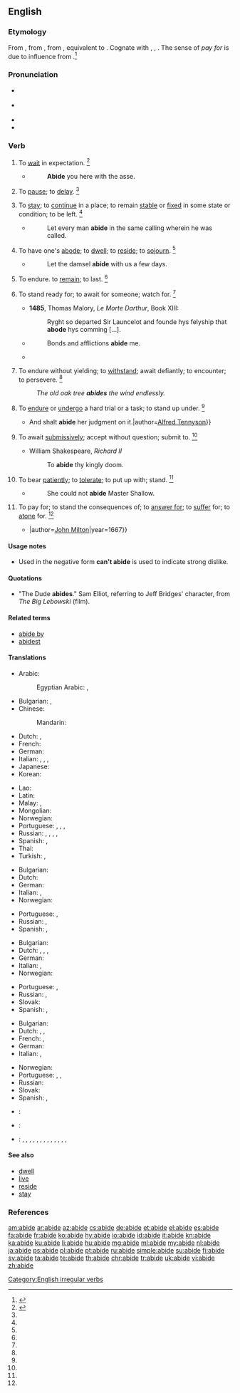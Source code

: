 ==English==

===Etymology===
From {{etyl|enm|en}} {{term|abiden|lang=enm}}, from {{etyl|ang|en}} {{m|ang|ābīdan||to abide, wait, remain, delay, remain behind; survive; wait for, await; expect}}, from {{etyl|gem-pro|en}} {{m|gem-pro|*uzbīdaną||to expect, tolerate}}, equivalent to {{prefix|a|bide|lang=en}}. Cognate with {{etyl|sco|-}} {{term|abyde||to abide, remain|lang=sco}}, {{etyl|gmh|-}} {{m|gmh|erbīten||to await, expect}}, {{etyl|got|-}} {{term|𐌿𐍃𐌱𐌴𐌹𐌳𐌰𐌽||tr=usbeidan|to expect, await, have patience|lang=got}}. The sense of ''pay for'' is due to influence from {{term|aby|lang=en}}.<ref>{{R:MW3 1976|page=3}}</ref>

===Pronunciation===
* {{a|RP}} {{IPA|/əˈbaɪd/|lang=en}}
* {{a|US}} {{IPA|/əˈbaɪd/|lang=en}}
* {{audio|en-us-abide.ogg|Audio (US)|lang=en}}
* {{rhymes|aɪd|lang=en}}

===Verb===
{{en-verb|abides|abiding|'''[[abode]]''' ''or'' '''[[abided]]'''|'''[[abode]]''', '''[[abided]]''', ''or (rare)'', '''[[abidden]]'''}}

# {{context|intransitive|obsolete|lang=en}} To [[wait]] in expectation. {{defdate|Attested from prior to 1150 until the mid 17<sup>th</sup> century.}}<ref name=SOED>{{R:SOED5|page=4}}</ref>
#* {{RQ:Authorized Version|Genesis|22|5}}
#*: '''Abide''' you here with the asse.
# {{context|intransitive|obsolete|lang=en}} To [[pause]]; to [[delay]]. {{defdate|Attested from around (1150 to 1350) until the mid 17<sup>th</sup> century.}}<ref name=SOED/>
# {{context|intransitive|lang=en}} To [[stay]]; to [[continue]] in a place; to remain [[stable]] or [[fixed]] in some state or condition; to be left. {{defdate|First attested from around (1150 to 1350).}}<ref name=SOED/>
#* {{RQ:Authorized Version|1 Corinthians|7|20}}
#*: Let every man '''abide''' in the same calling wherein he was called.
# {{context|intransitive|archaic|lang=en}} To have one's [[abode]]; to [[dwell]]; to [[reside]]; to [[sojourn]]. {{defdate|First attested from around (1350 to 1470).}}<ref name=SOED/>
#* {{RQ:Authorized Version|Genesis|24|55}}
#*: Let the damsel '''abide''' with us a few days.
# {{context|intransitive|lang=en}} To endure. to [[remain]]; to last. {{defdate|First attested from around (1350 to 1470).}}<ref name=SOED/>
# {{context|transitive|lang=en}} To stand ready for; to await for someone; watch for. {{defdate|First attested prior to around 1150.}}<ref name=SOED/>
#* '''1485''', Thomas Malory, ''Le Morte Darthur'', Book XIII:
#*: Ryght so departed Sir Launcelot and founde hys felyship that '''abode''' hys comming [...].
#* {{RQ:Authorized Version|Acts|20|23}}
#*: Bonds and afflictions '''abide''' me.
#* {{quote-book|title=Idylls of the King|year=1856-1885|passage=I will '''abide''' the coming of my lord.|author=[[w:Alfred Tennyson|Alfred Tennyson]]}}
# {{context|transitive|lang=en}} To endure without yielding; to [[withstand]]; await defiantly; to encounter; to persevere. {{defdate|First attested from around (1150 to 1350).}}<ref name=SOED/>
#: ''The old oak tree '''abides''' the wind endlessly.''
# {{context|transitive|obsolete|lang=en}} To [[endure]] or [[undergo]] a hard trial or a task; to stand up under. {{defdate|Attested from around (1150 to 1350) until the early 18<sup>th</sup> century.}}<ref name=SOED/>
#* {{quote-book|title=Idylls of the King|year=1856-1885|passage={{...}} And shalt '''abide''' her judgment on it.|author=[[w:Alfred Tennyson|Alfred Tennyson]]}}
# {{context|transitive|lang=en}} To await [[submissive|submissively]]; accept without question; submit to. {{defdate|First attested from around (1350 to 1470).}}<ref name=SOED/>
#* William Shakespeare, ''Richard II''
#*: To '''abide''' thy kingly doom.
# {{context|transitive|lang=en}} To bear [[patiently]]; to [[tolerate]]; to put up with; stand. {{defdate|First attested in the late 15<sup>th</sup> century.}}<ref name=SOED/>
#* {{RQ:Shakespeare Henry 4-2|III-ii}}
#*: She could not '''abide''' Master Shallow.
# {{context|transitive|lang=en}} To pay for; to stand the consequences of; to [[answer for]]; to [[suffer]] for; to [[atone]] for. {{defdate|First attested in the late 16<sup>th</sup> century.}}<ref name=SOED/>
#* {{quote-book|title=Paradise Lost|passage=How dearly I '''abide''' that boast so vain, {{...}}|author=[[w:John Milton|John Milton]]|year=1667}}

====Usage notes====
* {{sense|bear patiently}} Used in the negative form '''can't abide''' is used to indicate strong dislike.

====Quotations====
* "The Dude '''abides'''." Sam Elliot, referring to Jeff Bridges' character, from ''The Big Lebowski'' (film).

====Related terms====
* [[abide by]]
* [[abidest]] {{qualifier|archaic second-person singular present form; with “[[thou]]”}}

====Translations====
{{trans-top|to dwell}}
* Arabic: {{t|ar|يبقى|tr=yabqaa|sc=Arab}}
*: Egyptian Arabic: {{t|arz|يفضل|tr=yefḍal|sc=Arab}}, {{t|arz|يستنا|tr=yestana|sc=Arab}}
* Bulgarian: {{t+|bg|пребивавам|sc=Cyrl}}, {{t+|bg|оставам|sc=Cyrl}}
* Chinese:
*: Mandarin: {{t-needed|cmn}}
* Dutch: {{t+|nl|verblijven}}, {{t+|nl|wonen}}
* French: {{t+|fr|demeurer}}
* German: {{t+|de|weilen}}
* Italian: {{t+|it|vivere}}, {{t+|it|abitare}}, {{t+|it|risiedere}}, {{t|it|dimorare}}
* Japanese: {{t-needed|ja}}
* Korean: {{t-needed|ko}}
{{trans-mid}}
* Lao: {{t-needed|lo}}
* Latin: {{t|la|possideo}}
* Malay: {{t|ms|tinggal dalam}}, {{t|ms|duduk}}
* Mongolian: {{t-needed|mn}}
* Norwegian: {{t|no|forbli}}
* Portuguese: {{t+|pt|viver}}, {{t+|pt|morar}}, {{t+|pt|habitar}}, {{t+|pt|residir}}
* Russian: {{t+|ru|жить|impf|sc=Cyrl}}, {{t+|ru|прожива́ть|impf|sc=Cyrl}}, {{t+|ru|обита́ть|impf|sc=Cyrl}} {{qualifier|to live}}, {{t+|ru|пребыва́ть|impf|sc=Cyrl}}, {{t+|ru|остава́ться|impf|sc=Cyrl}}
* Spanish: {{t+|es|habitar}}, {{t+|es|demorar}}
* Thai: {{t-needed|th}}
* Turkish: {{t+|tr|ikamet etmek}}, {{t+|tr|oturmak}}
{{trans-bottom}}

{{trans-top|to await}}
* Bulgarian: {{t|bg|чакам, очаквам}}
* Dutch: {{t+|nl|afwachten}}
* German: {{qualifier|with genitive}} {{t|de|harren}}
* Italian: {{t+|it|aspettare}}, {{t+|it|attendere}}
* Norwegian: {{t+|no|avvente}}
{{trans-mid}}
* Portuguese: {{t+|pt|aguardar}}, {{t+|pt|esperar}}
* Russian: {{t+|ru|ожида́ть|impf|sc=Cyrl}}, {{t+|ru|ждать|impf|sc=Cyrl}}
* Spanish: {{t+|es|aguardar}}, {{t+|es|esperar}}
{{trans-bottom}}

{{trans-top|to endure}}
* Bulgarian: {{t+|bg|търпя}}
* Dutch: {{t+|nl|ondergaan}}, {{t+|nl|verdragen}}, {{t+|nl|doorstaan}}, {{t+|nl|uithouden}}
* German: {{t+|de|aushalten}}
* Italian: {{t+|it|sopportare}}, {{t+|it|tollerare}}
* Norwegian: {{t|no|holde ut}}
{{trans-mid}}
* Portuguese: {{t+|pt|aguentar}}, {{t+|pt|persistir}}
* Russian: {{t+|ru|терпе́ть|impf|sc=Cyrl}}, {{t+|ru|выноси́ть|impf|sc=Cyrl}}
* Slovak: {{t|sk|vytrvať}}
* Spanish: {{t+|es|quedar}}, {{t+|es|permanecer}}
{{trans-bottom}}

{{trans-top|to tolerate}}
* Bulgarian: {{t+|bg|толерирам}}
* Dutch: {{t+|nl|tolereren}}, {{t+|nl|toelaten}}, {{t+|nl|verdragen}}
* French: {{t+|fr|tolérer}}, {{t+|fr|supporter}}
* German: {{t+|de|ausstehen}}
* Italian: {{t+|it|sopportare}}, {{t+|it|tollerare}}
{{trans-mid}}
* Norwegian: {{t|no|tolerere}}
* Portuguese: {{t+|pt|suportar}}, {{t+|pt|tolerar}}, {{t+|pt|aguentar}}
* Russian: {{t+|ru|терпе́ть|impf|sc=Cyrl}}
* Slovak: {{t|sk|strpieť}}
* Spanish: {{t+|es|tolerar}}, {{t+|es|soportar}}
{{trans-bottom}}

{{checktrans-top}}
* {{ttbc|ia}}: {{t-check|ia|demorar}}
* {{ttbc|ang}}: {{t-check|ang|abidan|alt=ābīdan|sc=Latinx}} {{attention|ang|2=was "[[abidan|ābīdan]]" - assumed inflected form or vocalised spelling; please verify if linking is acceptable. see [[User:Kephir/gadgets/xte#Translation_fixing]]}}
* {{ttbc|vi}}: {{t-check|vi|tồn tại}}, {{t-check|vi|kéo dài}}, {{t-check|vi|tôn trọng}}, {{t-check|vi|giữ}}, {{t-check|vi|tuân theo}}, {{t-check|vi|chịu theo}}, {{t-check|vi|trung thành với}}, {{t-check|vi|ở}}, {{t-check|vi|ngụ tại}}, {{t-check|vi|chờ}}, {{t-check|vi|chờ đợi}}, {{t-check|vi|chịu đựng}}, {{t-check|vi|chịu}}, {{t-check|vi|chống đỡ được}}
{{trans-bottom}}

====See also====
* [[dwell]]
* [[live]]
* [[reside]]
* [[stay]]

===References===
<references/>

[[Category:English irregular verbs]]

[[am:abide]]
[[ar:abide]]
[[az:abide]]
[[cs:abide]]
[[de:abide]]
[[et:abide]]
[[el:abide]]
[[es:abide]]
[[fa:abide]]
[[fr:abide]]
[[ko:abide]]
[[hy:abide]]
[[io:abide]]
[[id:abide]]
[[it:abide]]
[[kn:abide]]
[[ka:abide]]
[[ku:abide]]
[[li:abide]]
[[hu:abide]]
[[mg:abide]]
[[ml:abide]]
[[my:abide]]
[[nl:abide]]
[[ja:abide]]
[[ps:abide]]
[[pl:abide]]
[[pt:abide]]
[[ru:abide]]
[[simple:abide]]
[[su:abide]]
[[fi:abide]]
[[sv:abide]]
[[ta:abide]]
[[te:abide]]
[[th:abide]]
[[chr:abide]]
[[tr:abide]]
[[uk:abide]]
[[vi:abide]]
[[zh:abide]]